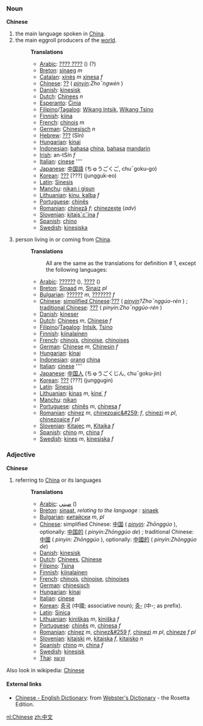 === Noun ===
'''Chinese'''

#the main language spoken in [[China]].
#the main eggroll producers of the [[world]].
#:
#:'''Translations'''
#:*[[Arabic]]: [[???? ????]]  () (?)
#:*[[Breton]]: [[sinaeg]] ''m''
#:*[[Catalan]]: [[xinès]] ''m'' [[xinesa]] ''f''
#:*[[Chinese]]: [[??]] ( ''[[pinyin]]:Zho¯ngwén'' )
#:*[[Danish]]: [[kinesisk]]
#:*[[Dutch]]: [[Chinees]] ''n''
#:*[[Esperanto]]: [[Ĉinia]]
#:*[[Filipino]]/[[Tagalog]]: [[Wikang Intsik]], [[Wikang Tsino]]
#:*[[Finnish]]: [[kiina]]
#:*[[French]]: [[chinois]] ''m''
#:*[[German]]: [[Chinesisch]] ''n''
#:*[[Hebrew]]: [[???]] (Sîn)
#:*[[Hungarian]]: [[kínai]]
#:*[[Indonesian]]: [[bahasa]] [[china]], [[bahasa]] [[mandarin]]
#:*[[Irish]]: an-tSín ''f''
#:*[[Italian]]: [[cinese]] ''''
#:*[[Japanese]]: [[中国語]] (ちゅうごくご, chu¯goku-go)
#:*[[Korean]]: [[???]] [???] (jungguk-eo)
#:*[[Latin]]: [[Sinesis]]
#:*[[Manchu]]: [[nikan i gisun]]
#:*[[Lithuanian]]: [[kinu˛ kalba]] ''f''
#:*[[Portuguese]]: [[chinês]]
#:*[[Romanian]]: [[chineză]] ''f''; [[chinezeşte]] (''adv'')
#:*[[Slovenian]]: [[kitajsˇcˇina]] ''f''
#:*[[Spanish]]: [[chino]]
#:*[[Swedish]]: [[kinesiska]]
#:
#person living in or coming from [[China]].
#:
#:'''Translations'''
#:: All are the same as the translations for definition # 1, except the following languages:
#:*[[Arabic]]: [[??????]]  (), [[????]]  ()
#:*[[Breton]]: [[Sinaad]] ''m'', [[Sinaiz]] ''pl''
#:*[[Bulgarian]]: [[??????]] ''m'', [[???????]] ''f''
#:*[[Chinese]]: [[simplified Chinese]]:[[???]] ( ''[[pinyin]]?Zho¯nggúo-rén'' ) ; [[traditional Chinese]]: [[???]]  ( ''pinyin:Zho¯nggúo-rén'' )
#:*[[Danish]]: [[kineser]]
#:*[[Dutch]]: [[Chinees]] ''m'', [[Chinese]] ''f''
#:*[[Filipino]]/[[Tagalog]]: [[Intsik]], [[Tsino]]
#:*[[Finnish]]: [[kiinalainen]]
#:*[[French]]: [[chinois]], [[chinoise]], [[chinoises]]
#:*[[German]]: [[Chinese]] ''m'', [[Chinesin]] ''f''
#:*[[Hungarian]]: [[kínai]]
#:*[[Indonesian]]: [[orang]] [[china]]
#:*[[Italian]]: [[cinese]] ''''
#:*[[Japanese]]: [[中国人]] (ちゅうごくじん, chu¯goku-jin)
#:*[[Korean]]: [[???]] [???] (junggugin)
#:*[[Latin]]: [[Sinesis]]
#:*[[Lithuanian]]: [[kinas]] ''m'', [[kine˙]] ''f''
#:*[[Manchu]]: [[nikan]]
#:*[[Portuguese]]: [[chinês]] ''m'', [[chinesa]] ''f''
#:*[[Romanian]]: [[chinez]] ''m'', [[chinezoaic&#259;]] ''f'', [[chinezi]] ''m pl'', [[chinezoaice]] ''f pl''
#:*[[Slovenian]]: [[Kitajec]] ''m'', [[Kitajka]] ''f''
#:*[[Spanish]]: [[chino]] ''m'', [[china]] ''f''
#:*[[Swedish]]: [[kines]] ''m'', [[kinesiska]] ''f''

=== Adjective ===
'''Chinese'''

#referring to [[China]] or its languages
#:
#:'''Translations'''
#:*[[Arabic]]: [[صيني]]  ()
#:*[[Breton]]: [[sinaat]], ''relating to the language :'' [[sinaek]]
#:*[[Bulgarian]]: [[китайски]] ''m'', ''pl''
#:*[[Chinese]]: simplified Chinese: [[中国]] ( ''[[pinyin]]: Zhōnggúo'' ), optionally: [[中国的]] ( ''pinyin:Zhōnggúo de'') ; traditional Chinese: [[中國]] ( ''pinyin: Zhōnggúo'' ), optionally: [[中國的]] ( ''pinyin:Zhōnggúo de'')
#:*[[Danish]]: [[kinesisk]]
#:*[[Dutch]]: [[Chinees]], [[Chinese]]
#:*[[Filipino]]: [[Tsina]]
#:*[[Finnish]]: [[kiinalainen]]
#:*[[French]]: [[chinois]], [[chinoise]], [[chinoises]]
#:*[[German]]: [[chinesisch]]
#:*[[Hungarian]]: [[kínai]]
#:*[[Italian]]: [[cinese]]
#:*[[Korean]]: [[중국]] (中國; associative noun); [[중-]] (中-; as prefix).
#:*[[Latin]]: [[Sinica]]
#:*[[Lithuanian]]: [[kiniškas]] ''m'', [[kiniška]] ''f''
#:*[[Portuguese]]: [[chinês]] ''m'', [[chinesa]] ''f''
#:*[[Romanian]]: [[chinez]] ''m'', [[chinez&#259]] ''f'', [[chinezi]] ''m pl'', [[chineze]] ''f pl''
#:*[[Slovenian]]: [[kitajski]] ''m'', [[kitajska]] ''f'', [[kitajsko]] ''n''
#:*[[Spanish]]: [[chino]] ''m'', [[china]] ''f''
#:*[[Swedish]]: [[kinesisk]]
#:*[[Thai]]: [[หมวย]]

Also look in wikipedia: [[w:Chinese|Chinese]]

==== External links====
*[http://www.websters-online-dictionary.org/definition/Chinese-english/ Chinese - English Dictionary]: from [http://www.websters-online-dictionary.org/ Webster's Dictionary] - the Rosetta Edition.

[[nl:Chinese]]
[[zh:中文]]